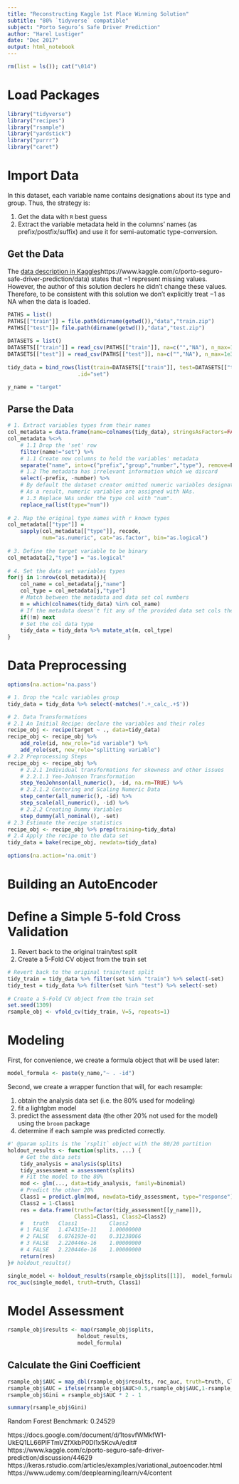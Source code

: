 ```yaml
---
title: "Reconstructing Kaggle 1st Place Winning Solution"
subtitle: "80% `tidyverse` compatible"
subject: "Porto Seguro’s Safe Driver Prediction"
author: "Harel Lustiger"
date: "Dec 2017"
output: html_notebook
---
```


```r
rm(list = ls()); cat("\014")
```

# Load Packages

```r
library("tidyverse")
library("recipes")
library("rsample")
library("yardstick")
library("purrr")
library("caret")
```


# Import Data

In this dataset, each variable name contains designations about its type and 
group. Thus, the strategy is:

1. Get the data with `R` best guess
2. Extract the variable metadata held in the columns' names 
(as prefix/postfix/suffix) and use it for semi-automatic type-conversion. 

## Get the Data

The [data description in Kaggles]()https://www.kaggle.com/c/porto-seguro-safe-driver-prediction/data)
states that $-1$ represent missing values.
However, the author of this solution declers he didn't change these values.
Therefore, to be consistent with this solution we don't explicitly treat $-1$ as 
NA when the data is loaded.

```r
PATHS = list()
PATHS[["train"]] = file.path(dirname(getwd()),"data","train.zip")
PATHS[["test"]]= file.path(dirname(getwd()),"data","test.zip")
  
DATASETS = list()
DATASETS[["train"]] = read_csv(PATHS[["train"]], na=c("","NA"), n_max=1e3)
DATASETS[["test"]] = read_csv(PATHS[["test"]], na=c("","NA"), n_max=1e3)
  
tidy_data = bind_rows(list(train=DATASETS[["train"]], test=DATASETS[["test"]]),
                      .id="set")

y_name = "target"
```

## Parse the Data

```r
# 1. Extract variables types from their names
col_metadata = data.frame(name=colnames(tidy_data), stringsAsFactors=FALSE)
col_metadata %<>%
    # 1.1 Drop the 'set' row
    filter(name!="set") %>%
    # 1.1 Create new columns to hold the variables' metadata
    separate("name", into=c("prefix","group","number","type"), remove=F) %>%
    # 1.2 The metadata has irrelevant information which we discard
    select(-prefix, -number) %>%
    # By default the dataset creator omitted numeric variables designation. 
    # As a result, numeric variables are assigned with NAs.
    # 1.3 Replace NAs under the type col with "num".
    replace_na(list(type="num"))
  
# 2. Map the original type names with r known types
col_metadata[["type"]] = 
    sapply(col_metadata[["type"]], recode, 
           num="as.numeric", cat="as.factor", bin="as.logical")
  
# 3. Define the target variable to be binary
col_metadata[2,"type"] = "as.logical"
  
# 4. Set the data set variables types
for(j in 1:nrow(col_metadata)){
    col_name = col_metadata[j,"name"]
    col_type = col_metadata[j,"type"]
    # Match between the metadata and data set col numbers
    m = which(colnames(tidy_data) %in% col_name)
    # If the metadata doesn't fit any of the provided data set cols then skip it
    if(!m) next
    # Set the col data type
    tidy_data = tidy_data %>% mutate_at(m, col_type)
}
```


# Data Preprocessing

```r
options(na.action='na.pass')

# 1. Drop the *calc variables group
tidy_data = tidy_data %>% select(-matches('.+_calc_.+$'))

# 2. Data Transformations
# 2.1 An Initial Recipe: declare the variables and their roles 
recipe_obj <- recipe(target ~ ., data=tidy_data)
recipe_obj <- recipe_obj %>%
    add_role(id, new_role="id variable") %>%
    add_role(set, new_role="splitting variable")
# 2.2 Preprocessing Steps
recipe_obj <- recipe_obj %>% 
    # 2.2.1 Individual transformations for skewness and other issues
    # 2.2.1.1 Yeo-Johnson Transformation
    step_YeoJohnson(all_numeric(), -id, na.rm=TRUE) %>% 
    # 2.2.1.2 Centering and Scaling Numeric Data
    step_center(all_numeric(), -id) %>%
    step_scale(all_numeric(), -id) %>%
    # 2.2.2 Creating Dummy Variables
    step_dummy(all_nominal(), -set)
# 2.3 Estimate the recipe statistics
recipe_obj <- recipe_obj %>% prep(training=tidy_data)
# 2.4 Apply the recipe to the data set
tidy_data = bake(recipe_obj, newdata=tidy_data)
  
options(na.action='na.omit')
``` 

# Building an AutoEncoder


# Define a Simple 5-fold Cross Validation 

1. Revert back to the original train/test split
2. Create a 5-Fold CV object from the train set

```r
# Revert back to the original train/test split
tidy_train = tidy_data %>% filter(set %in% "train") %>% select(-set)
tidy_test = tidy_data %>% filter(set %in% "test") %>% select(-set)
  
# Create a 5-Fold CV object from the train set
set.seed(1309)
rsample_obj <- vfold_cv(tidy_train, V=5, repeats=1)
```

# Modeling

First, for convenience, we create a formula object that will be used later:

```r
model_formula <- paste(y_name,"~ . -id")
```

Second, we create a wrapper function that will, for each resample:

1. obtain the analysis data set (i.e. the 80% used for modeling)
2. fit a lightgbm model
3. predict the assessment data (the other 20% not used for the model) using the 
`broom` package
4. determine if each sample was predicted correctly.
  
```r
#' @param splits is the `rsplit` object with the 80/20 partition
holdout_results <- function(splits, ...) {
    # Get the data sets
    tidy_analysis = analysis(splits)
    tidy_assessment = assessment(splits)
    # Fit the model to the 80%
    mod <- glm(..., data=tidy_analysis, family=binomial)
    # Predict the other 20%
    Class1 = predict.glm(mod, newdata=tidy_assessment, type="response")
    Class2 = 1-Class1
    res = data.frame(truth=factor(tidy_assessment[[y_name]]),
                     Class1=Class1, Class2=Class2)
    #   truth   Class1          Class2
    # 1 FALSE   1.474315e-11    1.00000000
    # 2 FALSE   6.876193e-01    0.31238066
    # 3 FALSE   2.220446e-16    1.00000000
    # 4 FALSE   2.220446e-16    1.00000000
    return(res)
}# holdout_results()
```

```r
single_model <- holdout_results(rsample_obj$splits[[1]],  model_formula)
roc_auc(single_model, truth=truth, Class1)
```

# Model Assessment

```r
rsample_obj$results <- map(rsample_obj$splits,
                      holdout_results,
                      model_formula)
```

## Calculate the Gini Coefficient

```r
rsample_obj$AUC = map_dbl(rsample_obj$results, roc_auc, truth=truth, Class1)
rsample_obj$AUC = ifelse(rsample_obj$AUC>0.5,rsample_obj$AUC,1-rsample_obj$AUC)
rsample_obj$Gini = rsample_obj$AUC * 2 - 1

summary(rsample_obj$Gini)
```

Random Forest Benchmark: 0.24529





https://docs.google.com/document/d/1tosvfWMkfW1-UkEQ1LL66PlFTmVZfXkbP0Dl1x5KcvA/edit#
https://www.kaggle.com/c/porto-seguro-safe-driver-prediction/discussion/44629
https://keras.rstudio.com/articles/examples/variational_autoencoder.html
https://www.udemy.com/deeplearning/learn/v4/content



